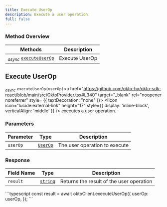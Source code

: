 ```yaml
---
title: Execute UserOp
description: Execute a user operation.
full: false
---
```




### Method Overview

| Methods                                                                         | Description                          |                 
|---------------------------------------------------------------------------------|--------------------------------------|
| <sub><i>async</i></sub> [`executeUserOp`](#execute-user-op) | Execute UserOp |

<div className="method-box">

## Execute UserOp

<sub><i>async</i></sub> `executeUserOp(userOp)`<a href="https://github.com/okto-hq/okto-sdk-react/blob/main/src/OktoProvider.tsx#L340" target="_blank" rel="noopener noreferrer" style= {{ textDecoration: "none" }}> <IIcon icon="lucide:external-link" height="17" style={{ display: 'inline-block', verticalAlign: 'middle' }} /></a> executes a user operation.

### Parameters

| Parameter   | Type                        | Description                            | 
|-------------|-----------------------------|----------------------------------------|
| `userOp`     | [`UserOp`](/docs/typescript-sdk/technical-reference#models) | The user operation to execute | 

### Response

<Callout title="Success Response">

| Field Name | Type                  | Description                                   | 
|------------|-----------------------|-----------------------------------------------|
| `result`   | [`string`](/api-docs#model/userop) | Returns the result of the user operation | 

</Callout>


<Accordions>
<Accordion title="Example">
<Tabs items={['Typescript']}>
  <Tab value="Typescript">
    ```typescript
    const result = await oktoClient.executeUserOp({
            userOp: userOp,
        });
    ```
  </Tab>
</Tabs>
</Accordion>
</Accordions>

</div>
